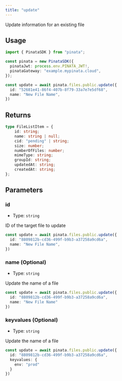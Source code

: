 ```yaml
---
title: "update"
---
```


Update information for an existing file

## Usage

```typescript
import { PinataSDK } from "pinata";

const pinata = new PinataSDK({
  pinataJwt: process.env.PINATA_JWT!,
  pinataGateway: "example.mypinata.cloud",
});

const update = await pinata.files.public.update({
  id: "52681e41-86f4-407b-8f79-33a7e7e5df68",
  name: "New File Name",
})
```

## Returns

```typescript
type FileListItem = {
	id: string;
	name: string | null;
	cid: "pending" | string;
	size: number;
	numberOfFiles: number;
	mimeType: string;
	groupId: string;
	updatedAt: string;
	createdAt: string;
};
```

## Parameters

### id

- Type: `string`

ID of the target file to update

```typescript {2}
const update = await pinata.files.public.update({
  id: "8809812b-cd36-499f-b9b3-a37258a9cd6a",
  name: "New File Name",
})
```

### name (Optional)

- Type: `string`

Update the name of a file

```typescript {3}
const update = await pinata.files.public.update({
  id: "8809812b-cd36-499f-b9b3-a37258a9cd6a",
  name: "New File Name"
})
```

### keyvalues (Optional)

- Type: `string`

Update the name of a file

```typescript {3-5}
const update = await pinata.files.public.update({
  id: "8809812b-cd36-499f-b9b3-a37258a9cd6a",
  keyvalues: {
    env: "prod"
  }
})
```
